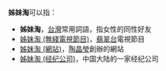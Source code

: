 '''姊妹淘'''可以指：
* '''姊妹淘'''，[[台灣|台灣]]常用詞語，指女性的同性好友
* [[姊妹淘_(無綫電視節目)|姊妹淘 (無綫電視節目)]]，[[翡翠台|翡翠台]]電視節目
* [[姊妹淘_(網站)|姊妹淘 (網站)]]，[[陶晶瑩|陶晶瑩]]創辦的網站
* [[姊妹淘_(经纪公司)|姊妹淘 (经纪公司)]]，中国大陆的一家经纪公司
{{disambig|Cat=三字消歧义}}